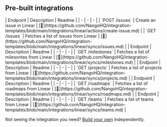 
## Pre-built integrations

<AccordionGroup>


<Accordion title="Issues">
| Endpoint | Description | Readme |
| - | - | - |
| `POST /issues` | Create an issue in Linear | [🔗](https://github.com/NangoHQ/integration-templates/blob/main/integrations/linear/actions/create-issue.md) |
| `GET /issues` | Fetches a list of issues from Linear | [🔗](https://github.com/NangoHQ/integration-templates/blob/main/integrations/linear/syncs/issues.md) |
</Accordion>


<Accordion title="Milestones">
| Endpoint | Description | Readme |
| - | - | - |
| `GET /milestones` | Fetches a list of milesontes from Linear | [🔗](https://github.com/NangoHQ/integration-templates/blob/main/integrations/linear/syncs/milestones.md) |
</Accordion>


<Accordion title="Projects">
| Endpoint | Description | Readme |
| - | - | - |
| `GET /projects` | Fetches a list of projects from Linear | [🔗](https://github.com/NangoHQ/integration-templates/blob/main/integrations/linear/syncs/projects.md) |
</Accordion>


<Accordion title="Roadmaps">
| Endpoint | Description | Readme |
| - | - | - |
| `GET /roadmaps` | Fetches a list of roadmaps from Linear | [🔗](https://github.com/NangoHQ/integration-templates/blob/main/integrations/linear/syncs/roadmaps.md) |
</Accordion>


<Accordion title="Teams">
| Endpoint | Description | Readme |
| - | - | - |
| `GET /teams` | Fetches a list of teams from Linear | [🔗](https://github.com/NangoHQ/integration-templates/blob/main/integrations/linear/syncs/teams.md) |
</Accordion>

</AccordionGroup>

<Tip>Not seeing the integration you need? [Build your own](https://docs.nango.dev/guides/custom-integration-builder/overview) independently.</Tip>
